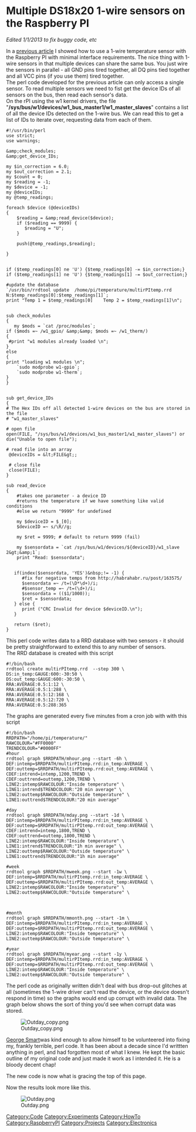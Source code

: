 = Multiple DS18x20 1-wire sensors on the Raspberry PI  =

''Edited 1/1/2013 to fix buggy code, etc'' 

In a [[RaspberryPI DS1820|previous article]] I&nbsp;showed how to use a 1-wire temperature sensor with the Raspberry PI&nbsp;with minimal interface requirements. The nice thing with 1-wire sensors in that multiple devices can share the same bus. You just wire the sensors in parallel - all GND pins tired together, all DQ&nbsp;pins tied together and all VCC&nbsp;pins (if you use them) tired together.<br> 

The perl code developed for the previous article can only access a single sensor. To read multiple sensors we need to fist get the device IDs of all sensors on the bus, then read each sensor's data. <br> 

On the rPI using the w1 kernel drivers, the file "'''/sys/bus/w1/devices/w1_bus_master1/w1_master_slaves'''" contains a list of all the device IDs detected on the 1-wire bus. We can read this to get a list of IDs to iterate over, requesting data from each of them.<br> 
<pre>#!/usr/bin/perl
use strict;
use warnings;

&amp;check_modules;
&amp;get_device_IDs;

my $in_correction = 6.0;
my $out_correction = 2.1;
my $count = 0;
my $reading = -1;
my $device = -1;
my @deviceIDs;
my @temp_readings;

foreach $device (@deviceIDs)
{
    $reading = &amp;read_device($device);
    if ($reading == 9999) {
       $reading = "U";
    }
            
    push(@temp_readings,$reading);
          
}


if ($temp_readings[0] ne 'U') {$temp_readings[0] -= $in_correction;}
if ($temp_readings[1] ne 'U') {$temp_readings[1] -= $out_correction;}

#update the database
`/usr/bin/rrdtool update  /home/pi/temperature/multirPItemp.rrd N:$temp_readings[0]:$temp_readings[1]`;
print "Temp 1 = $temp_readings[0]    Temp 2 = $temp_readings[1]\n";


sub check_modules
{
   my $mods = `cat /proc/modules`;
if ($mods =~ /w1_gpio/ &amp;&amp; $mods =~ /w1_therm/)
{
 #print "w1 modules already loaded \n";
}
else 
{
print "loading w1 modules \n";
    `sudo modprobe w1-gpio`;
    `sudo modprobe w1-therm`;
} 
}


sub get_device_IDs
{
# The Hex IDs off all detected 1-wire devices on the bus are stored in the file
# "w1_master_slaves"    

# open file
open(FILE, "/sys/bus/w1/devices/w1_bus_master1/w1_master_slaves") or die("Unable to open file");
 
# read file into an array
 @deviceIDs = &lt;FILE&gt;;
 
 # close file 
 close(FILE);
}

sub read_device
{
    #takes one parameter - a device ID
    #returns the temperature if we have something like valid conditions
    #else we return "9999" for undefined

    my $deviceID = $_[0];
    $deviceID =~ s/\R//g;
 
    my $ret = 9999; # default to return 9999 (fail)
   
    my $sensordata = `cat /sys/bus/w1/devices/${deviceID}/w1_slave 2&gt;&amp;1`;
    print "Read: $sensordata";


   if(index($sensordata, 'YES')&nbsp;!= -1) {
      #fix for negative temps from http://habrahabr.ru/post/163575/
      $sensordata =~ /t=(\D*\d+)/i;
      #$sensor_temp =~ /t=(\d+)/i;
      $sensordata = (($1/1000));
      $ret = $sensordata;
   } else {
      print ("CRC Invalid for device $deviceID.\n");
   }

   return ($ret);
}

</pre> 
This perl code writes data to a RRD database with two sensors - it should be pretty straightforward to extend this to any number of sensors.<br> 

The RRD database is created with this script<br> 
<pre>#!/bin/bash
rrdtool create multirPItemp.rrd  --step 300 \
DS:in_temp:GAUGE:600:-30:50 \
DS:out_temp:GAUGE:600:-30:50 \
RRA:AVERAGE:0.5:1:12 \
RRA:AVERAGE:0.5:1:288 \
RRA:AVERAGE:0.5:12:168 \
RRA:AVERAGE:0.5:12:720 \
RRA:AVERAGE:0.5:288:365
</pre> 
The graphs are generated every five minutes from a cron job with with this script<br> 
<pre>#!/bin/bash
RRDPATH="/home/pi/temperature/"
RAWCOLOUR="#FF0000"
TRENDCOLOUR="#0000FF"
#hour
rrdtool graph $RRDPATH/mhour.png --start -6h \
DEF:intemp=$RRDPATH/multirPItemp.rrd:in_temp:AVERAGE \
DEF:outtemp=$RRDPATH/multirPItemp.rrd:out_temp:AVERAGE \
CDEF:intrend=intemp,1200,TREND \
CDEF:outtrend=outtemp,1200,TREND \
LINE2:intemp$RAWCOLOUR:"Inside temperature" \
LINE1:intrend$TRENDCOLOUR:"20 min average" \
LINE2:outtemp$RAWCOLOUR:"Outside temperature" \
LINE1:outtrend$TRENDCOLOUR:"20 min average"

#day
rrdtool graph $RRDPATH/mday.png --start -1d \
DEF:intemp=$RRDPATH/multirPItemp.rrd:in_temp:AVERAGE \
DEF:outtemp=$RRDPATH/multirPItemp.rrd:out_temp:AVERAGE \
CDEF:intrend=intemp,1800,TREND \
CDEF:outtrend=outtemp,1800,TREND \
LINE2:intemp$RAWCOLOUR:"Inside temperature" \
LINE1:intrend$TRENDCOLOUR:"1h min average" \
LINE2:outtemp$RAWCOLOUR:"Outside temperature" \
LINE1:outtrend$TRENDCOLOUR:"1h min average"

#week
rrdtool graph $RRDPATH/mweek.png --start -1w \
DEF:intemp=$RRDPATH/multirPItemp.rrd:in_temp:AVERAGE \
DEF:outtemp=$RRDPATH/multirPItemp.rrd:out_temp:AVERAGE \
LINE2:intemp$RAWCOLOUR:"Inside temperature" \
LINE2:outtemp$RAWCOLOUR:"Outside temperature" \



#month
rrdtool graph $RRDPATH/mmonth.png --start -1m \
DEF:intemp=$RRDPATH/multirPItemp.rrd:in_temp:AVERAGE \
DEF:outtemp=$RRDPATH/multirPItemp.rrd:out_temp:AVERAGE \
LINE2:intemp$RAWCOLOUR:"Inside temperature" \
LINE2:outtemp$RAWCOLOUR:"Outside temperature" \

#year
rrdtool graph $RRDPATH/myear.png --start -1y \
DEF:intemp=$RRDPATH/multirPItemp.rrd:in_temp:AVERAGE \
DEF:outtemp=$RRDPATH/multirPItemp.rrd:out_temp:AVERAGE \
LINE2:intemp$RAWCOLOUR:"Inside temperature" \
LINE2:outtemp$RAWCOLOUR:"Outside temperature" \

</pre> 
The perl code as originally written didn't deal with bus drop-out glitches at all (sometimes the 1-wire driver can't read the device, or the device doesn't respond in time) so the graphs would end up corrupt with invalid data. The graph below shows the sort of thing you'd see when corrupt data was stored. 

[[Image:Outday copy.png|frame|center]] 

[http://george-smart.co.uk George Smart ]was kind enough to allow himself to be volunteered into fixing my, frankly terrible, perl code. It has been about a decade since I'd writtten anything in perl, and had forgotten most of what I knew. He kept the basic outline of my original code and just made it work as I&nbsp;intended it. He is a bloody decent chap! 

The new code is now what is gracing the top of this page. 

Now the results look more like this. 

[[Image:Outday.png|frame|center]] 

[[Category:Code]] [[Category:Experiments]] [[Category:HowTo]] [[Category:RaspberryPI]] [[Category:Projects]] [[Category:Electronics]]